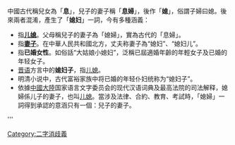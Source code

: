 中國古代稱兒女為「'''息'''」，兒子的妻子稱「'''息婦'''」，後作「'''媳'''」，俗謂子婦曰媳。後來兩者混淆，產生了「'''媳妇'''」一詞，今有多種涵義：
* 指'''[[儿媳|儿媳]]'''。父母稱兒子的妻子為「媳婦」，實為古代的「息婦」。
* 指'''[[妻子|妻子]]'''。在中華人民共和國北方，丈夫称妻子為“媳妇”、“媳妇儿”。
* 指'''已婚女性'''。如俗話“大姑娘小媳妇”，泛稱已屆適婚年齡的年輕女子及已婚的年轻女子。
* [[晋语|晋语]]方言中的'''媳妇子'''，指[[儿媳|儿媳]]。
* 明清小说中，古代富裕家族中将已婚的年轻仆妇统称为“媳妇子”。
* 依據[[中國大陸|中國大陸]]国家语言文字委员会的现代汉语词典及最高法院的司法解释，媳婦係儿子的妻子，也叫[[儿媳|儿媳]]。當涉及法律、合約、教育、考試時，「媳婦」一詞得到承認的意涵只有一個：兒子的妻子。{{fact|date=2018-07-27}}

 {{disambig}}

[[Category:二字消歧義|Category:二字消歧義]]
'''